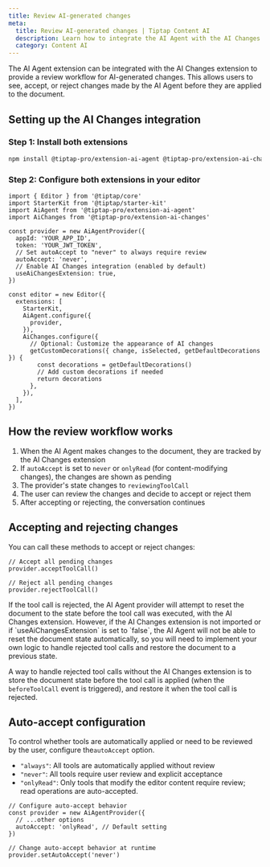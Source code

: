 ```yaml
---
title: Review AI-generated changes
meta:
  title: Review AI-generated changes | Tiptap Content AI
  description: Learn how to integrate the AI Agent with the AI Changes extension to review AI-generated changes.
  category: Content AI
---
```



The AI Agent extension can be integrated with the AI Changes extension to provide a review workflow for AI-generated changes. This allows users to see, accept, or reject changes made by the AI Agent before they are applied to the document.

## Setting up the AI Changes integration

### Step 1: Install both extensions

```bash
npm install @tiptap-pro/extension-ai-agent @tiptap-pro/extension-ai-changes
```

### Step 2: Configure both extensions in your editor

```tsx
import { Editor } from '@tiptap/core'
import StarterKit from '@tiptap/starter-kit'
import AiAgent from '@tiptap-pro/extension-ai-agent'
import AiChanges from '@tiptap-pro/extension-ai-changes'

const provider = new AiAgentProvider({
  appId: 'YOUR_APP_ID',
  token: 'YOUR_JWT_TOKEN',
  // Set autoAccept to "never" to always require review
  autoAccept: 'never',
  // Enable AI Changes integration (enabled by default)
  useAiChangesExtension: true,
})

const editor = new Editor({
  extensions: [
    StarterKit,
    AiAgent.configure({
      provider,
    }),
    AiChanges.configure({
      // Optional: Customize the appearance of AI changes
      getCustomDecorations({ change, isSelected, getDefaultDecorations }) {
        const decorations = getDefaultDecorations()
        // Add custom decorations if needed
        return decorations
      },
    }),
  ],
})
```

## How the review workflow works

1. When the AI Agent makes changes to the document, they are tracked by the AI Changes extension
2. If `autoAccept` is set to `never` or `onlyRead` (for content-modifying changes), the changes are shown as pending
3. The provider's state changes to `reviewingToolCall`
4. The user can review the changes and decide to accept or reject them
5. After accepting or rejecting, the conversation continues

## Accepting and rejecting changes

You can call these methods to accept or reject changes:

```tsx
// Accept all pending changes
provider.acceptToolCall()

// Reject all pending changes
provider.rejectToolCall()
```

<Callout title="Note" variant="info">
  If the tool call is rejected, the AI Agent provider will attempt to reset the document to the
  state before the tool call was executed, with the AI Changes extension. However, if the AI Changes
  extension is not imported or if `useAiChangesExtension` is set to `false`, the AI Agent will not
  be able to reset the document state automatically, so you will need to implement your own logic to
  handle rejected tool calls and restore the document to a previous state.
</Callout>

A way to handle rejected tool calls without the AI Changes extension is to store the document state before the tool call is applied (when the `beforeToolCall` event is triggered), and restore it when the tool call is rejected.

## Auto-accept configuration

To control whether tools are automatically applied or need to be reviewed by the user, configure the`autoAccept` option.

- `"always"`: All tools are automatically applied without review
- `"never"`: All tools require user review and explicit acceptance
- `"onlyRead"`: Only tools that modify the editor content require review; read operations are auto-accepted.

```tsx
// Configure auto-accept behavior
const provider = new AiAgentProvider({
  // ...other options
  autoAccept: 'onlyRead', // Default setting
})

// Change auto-accept behavior at runtime
provider.setAutoAccept('never')
```
